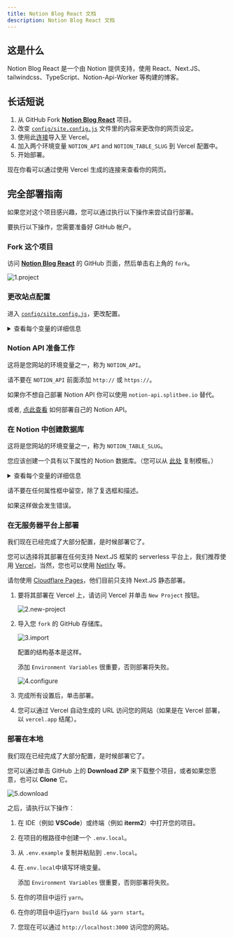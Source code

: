 ```yaml
---
title: Notion Blog React 文档
description: Notion Blog React 文档
---
```



## 这是什么

Notion Blog React 是一个由 Notion 提供支持，使用 React、Next.JS、tailwindcss、TypeScript、Notion-Api-Worker 等构建的博客。

## 长话短说

1. 从 GitHub Fork [**Notion Blog React**](https://github.com/okisdev/Notion-Blog-React) 项目。
2. 改变 [`config/site.config.js`](https://github.com/okisdev/Notion-Blog-React/blob/main/config/site.config.js) 文件里的内容来更改你的网页设定。
3. 使用此[连接](https://vercel.com/new/git/external?repository-url=https%3A%2F%2Fgithub.com%2FHarry-Yep%2FNotion-Blog-React)导入至 Vercel。
4. 加入两个环境变量 `NOTION_API` and `NOTION_TABLE_SLUG` 到 Vercel 配置中。
5. 开始部署。

现在你看可以通过使用 Vercel 生成的连接来查看你的网页。

## 完全部署指南

如果您对这个项目感兴趣，您可以通过执行以下操作来尝试自行部署。

<Callout type="info">

要执行以下操作，您需要准备好 GitHub 帐户。

</Callout>

### Fork 这个项目

访问 [**Notion Blog React**](https://github.com/okisdev/Notion-Blog-React) 的 GitHub 页面，然后单击右上角的 `fork`。

![1.project](/docs/notion-blog-react/intro/1.project.png)

### 更改站点配置

进入 [`config/site.config.js`](https://github.com/okisdev/Notion-Blog-React/blob/main/config/site.config.js)，更改配置。

<details>
  <summary>查看每个变量的详细信息</summary>

```js
module.exports = {
    global: {
        author: {
            name: 'Harry Yep', // Blog 作者
            github: 'https://github.com/okisdev/Notion-Blog-React', // Blog 作者的 GitHub
            email: 'hi@harrly.com', // Blog 作者邮箱
            privacy_policy: 'https://www.harrly.com/privacy-policy', // Blog 隐私政策
        },
        site: {
            name: 'Notion Blog React Example', // Blog 标题
            description: 'Blog built with Notion, React, Next.js, tailwindcss, TypeScript, Notion-Api-Worker and more.', // Blog 描述
            url: 'https://nbr.okis.dev/', // The blog URL
            banner_img: `https://cdn.harrly.com/project/GitHub/Notion-Blog-React/img/Notion-Blog-React.Banner.png`, // The Blog Open Graph image
            language: [
                // The supported language of the Blog (Not recommand to change, only support **简体中文** and **British England** so far)
                {
                    name: 'British English', // The language name (Default is **British English**)
                    code: 'en-GB', // The language code, this is related the URL you visited. For example, `blog.example.com/zh-CN` stand for **简体中文** of the blog.
                },
                {
                    name: 'Simplified Chinese',
                    code: 'zh-CN',
                },
            ],
        },
        content: {
            header: {
                description: `...`, // The description of the Blog, which will be shown on the header of the page. JSX supported.
                image_url: 'https://cdn.harrly.com/global/assets/icon/android-chrome-192x192.png', // The header image
            },
            license: {
                name: 'CC BY-NC-SA 4.0', // The License Name
                url: 'https://creativecommons.org/licenses/by-nc-sa/4.0/', // The License agreement URL
            },
        },
        analytics: {
            google: '', // The Google Analytics UA Code
            splitbee: 'O1KKIQNSGP18', // The Splitbee Analytics Code
        },
    },
};
```

</details>

### Notion API 准备工作

<Callout type="info">

这将是您网站的环境变量之一，称为 `NOTION_API`。

</Callout>

<Callout type="warning">

请不要在 `NOTION_API` 前面添加 `http://` 或 `https://`。

</Callout>

如果你不想自己部署 Notion API 你可以使用 `notion-api.splitbee.io` 替代。

或者, [点此查看](https://github.com/splitbee/notion-api-worker) 如何部署自己的 Notion API。

### 在 Notion 中创建数据库

<Callout type="info">

这将是您网站的环境变量之一，称为 `NOTION_TABLE_SLUG`。

</Callout>

您应该创建一个具有以下属性的 Notion 数据库。（您可以从 [此处](https://okisdev.notion.site/2f01c9cec94d4925b2e9aec68b0e850b) 复制模板。）

<details>
  <summary>查看每个变量的详细信息</summary>

```
title: Title
tag: Multi-select
published: Checkbox
date: Date
slug: Text
author: Person
description: Text
```

</details>

<Callout type="warning">

请不要在任何属性框中留空，除了复选框和描述。

如果这样做会发生错误。

</Callout>

### 在无服务器平台上部署

我们现在已经完成了大部分配置，是时候部署它了。

您可以选择将其部署在任何支持 Next.JS 框架的 serverless 平台上，我们推荐使用 [Vercel](https://vercel.com)，当然，您也可以使用 [Netlify](https://www.netlify.com/) 等。

<Callout type="warning">

请勿使用 [Cloudflare Pages](https://pages.cloudflare.com/)，他们目前只支持 Next.JS 静态部署。

</Callout>

1. 要将其部署在 Vercel 上，请访问 Vercel 并单击 `New Project` 按钮。

    ![2.new-project](/docs/notion-blog-react/intro/2.new-project.png)

2. 导入您 `fork` 的 GitHub 存储库。

    ![3.import](/docs/notion-blog-react/intro/3.import.png)

    配置的结构基本是这样。

    <Callout type="info">

    添加 `Environment Variables` 很重要，否则部署将失败。

    </Callout>

    ![4.configure](/docs/notion-blog-react/intro/4.configure.png)

3. 完成所有设置后，单击部署。

4. 您可以通过 Vercel 自动生成的 URL 访问您的网站（如果是在 Vercel 部署，以 `vercel.app` 结尾）。

### 部署在本地

我们现在已经完成了大部分配置，是时候部署它了。

您可以通过单击 GitHub 上的 **Download ZIP** 来下载整个项目，或者如果您愿意，也可以 **Clone** 它。

![5.download](/docs/notion-blog-react/intro/5.download.png)

之后，请执行以下操作：

1. 在 IDE（例如 **VSCode**）或终端（例如 **iterm2**）中打开您的项目。
2. 在项目的根路径中创建一个 `.env.local`。
3. 从 `.env.example` 复制并粘贴到 `.env.local`。
4. 在`.env.local`中填写环境变量。

    <Callout type="info">

    添加 `Environment Variables` 很重要，否则部署将失败。

    </Callout>

5. 在你的项目中运行 `yarn`。
6. 在你的项目中运行`yarn build && yarn start`。
7. 您现在可以通过 `http://localhost:3000` 访问您的网站。
